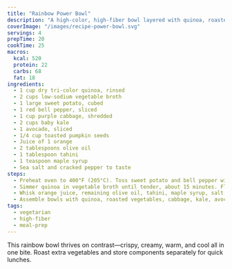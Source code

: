 ```yaml
---
title: "Rainbow Power Bowl"
description: "A high-color, high-fiber bowl layered with quinoa, roasted vegetables, and tangy citrus dressing."
coverImage: "/images/recipe-power-bowl.svg"
servings: 4
prepTime: 20
cookTime: 25
macros:
  kcal: 520
  protein: 22
  carbs: 68
  fat: 18
ingredients:
  - 1 cup dry tri-color quinoa, rinsed
  - 2 cups low-sodium vegetable broth
  - 1 large sweet potato, cubed
  - 1 red bell pepper, sliced
  - 1 cup purple cabbage, shredded
  - 2 cups baby kale
  - 1 avocado, sliced
  - 1/4 cup toasted pumpkin seeds
  - Juice of 1 orange
  - 2 tablespoons olive oil
  - 1 tablespoon tahini
  - 1 teaspoon maple syrup
  - Sea salt and cracked pepper to taste
steps:
  - Preheat oven to 400°F (205°C). Toss sweet potato and bell pepper with 1 tablespoon olive oil, salt, and pepper. Roast for 20–25 minutes until caramelized.
  - Simmer quinoa in vegetable broth until tender, about 15 minutes. Fluff with a fork and keep warm.
  - Whisk orange juice, remaining olive oil, tahini, maple syrup, salt, and pepper into a creamy dressing.
  - Assemble bowls with quinoa, roasted vegetables, cabbage, kale, avocado, pumpkin seeds, and drizzle with dressing.
tags:
  - vegetarian
  - high-fiber
  - meal-prep
---
```


This rainbow bowl thrives on contrast—crispy, creamy, warm, and cool all in one bite. Roast extra vegetables and store
components separately for quick lunches.
